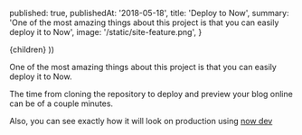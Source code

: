 
  published: true,
  publishedAt: '2018-05-18',
  title: 'Deploy to Now',
  summary:
    'One of the most amazing things about this project is that you can easily deploy it to Now',
  image: '/static/site-feature.png',
}

  <BlogPost path={router.pathname} meta={meta}>
    {children}
  </BlogPost>
))

One of the most amazing things about this project is that you can easily deploy it to Now.

The time from cloning the repository to deploy and preview your blog online can be of a couple minutes.

Also, you can see exactly how it will look on production using [now dev](https://zeit.co/blog/now-dev)
